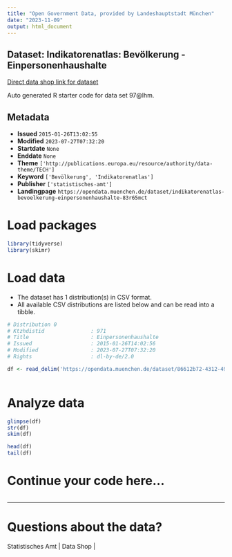 ```yaml
---
title: "Open Government Data, provided by Landeshauptstadt München"
date: "2023-11-09"
output: html_document
---
```


## Dataset: Indikatorenatlas: Bevölkerung - Einpersonenhaushalte

[Direct data shop link for dataset](https://opendata.muenchen.de/dataset/indikatorenatlas-bevoelkerung-einpersonenhaushalte-83r65mct)

Auto generated R starter code for data set 97@lhm.

## Metadata

- **Issued** `2015-01-26T13:02:55`
- **Modified** `2023-07-27T07:32:20`
- **Startdate** `None`
- **Enddate** `None`
- **Theme** `['http://publications.europa.eu/resource/authority/data-theme/TECH']`
- **Keyword** `['Bevölkerung', 'Indikatorenatlas']`
- **Publisher** `['statistisches-amt']`
- **Landingpage** `https://opendata.muenchen.de/dataset/indikatorenatlas-bevoelkerung-einpersonenhaushalte-83r65mct`


# Load packages

```r

library(tidyverse)
library(skimr)

```

# Load data

-   The dataset has 1 distribution(s) in CSV format.
-   All available CSV distributions are listed below and can be read into a tibble.

```r

# Distribution 0
# Ktzhdistid               : 971
# Title                    : Einpersonenhaushalte
# Issued                   : 2015-01-26T14:02:56
# Modified                 : 2023-07-27T07:32:20
# Rights                   : dl-by-de/2.0

df <- read_delim('https://opendata.muenchen.de/dataset/86612b72-4312-4905-a0c5-581baac650c5/resource/bfedaa2b-e096-40b4-a48a-51faff42adf3/download/indikat_bevoelkerung_einpersonenhaushalte_240723.csv')



```

# Analyze data

```r

glimpse(df)
str(df)
skim(df)

head(df)
tail(df)

```

# Continue your code here...

```r

```

------------------------------------------------------------------------

# Questions about the data?

Statistisches Amt | Data Shop | 
